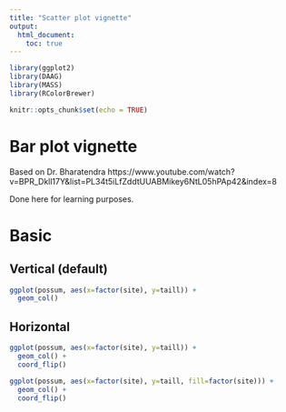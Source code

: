 ```yaml
---
title: "Scatter plot vignette"
output:
  html_document:
    toc: true
---
```


```r
library(ggplot2)
library(DAAG)
library(MASS)
library(RColorBrewer)

knitr::opts_chunk$set(echo = TRUE)
```


# Bar plot vignette

Based on Dr. Bharatendra https://www.youtube.com/watch?v=BPR_Dkll17Y&list=PL34t5iLfZddtUUABMikey6NtL05hPAp42&index=8 

Done here for learning purposes.

# Basic

## Vertical (default)

```r
ggplot(possum, aes(x=factor(site), y=taill)) +
  geom_col()
```

## Horizontal


```r
ggplot(possum, aes(x=factor(site), y=taill)) +
  geom_col() +
  coord_flip()
```



```r
ggplot(possum, aes(x=factor(site), y=taill, fill=factor(site))) +
  geom_col() +
  coord_flip()
```
